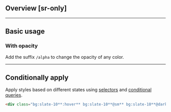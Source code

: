 ## Overview [sr-only]
<Overview/>

---

## Basic usage
### With opacity
Add the suffix `/alpha` to change the opacity of any color.
<Basic className="bg:pink/.15" />

---

## Conditionally apply
Apply styles based on different states using [selectors](/docs/state-selectors) and [conditional queries](/docs/conditional-queries).
```html
<div class="bg:slate-10**:hover** bg:slate-10**@sm** bg:slate-10**@dark** bg:slate-10**@print**">…</div>
```

